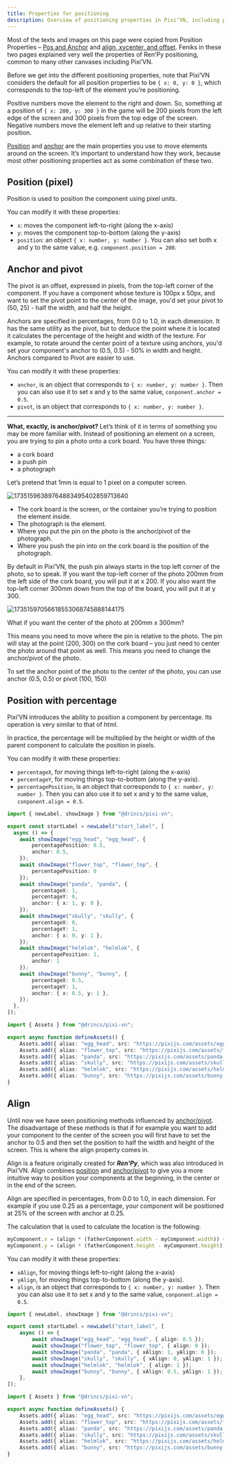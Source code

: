 ```yaml
---
title: Properties for positioning
description: Overview of positioning properties in Pixi’VN, including pixel, percentage, anchor, pivot, and align.
---
```


<Callout title="References and citations" type="info">

Most of the texts and images on this page were copied from Position Properties – [Pos and Anchor](https://feniksdev.com/renpy-position-properties-pos-and-anchor/) and [align, xycenter, and offset](https://feniksdev.com/renpy-position-properties-align-xycenter-and-offset/). Feniks in these two pages explained very well the properties of Ren'Py positioning, common to many other canvases including Pixi’VN.

</Callout>

Before we get into the different positioning properties, note that Pixi’VN considers the default for all position properties to be `{ x: 0, y: 0 }`, which corresponds to the top-left of the element you’re positioning.

Positive numbers move the element to the right and down. So, something at a position of `{ x: 200, y: 300 }` in the game will be 200 pixels from the left edge of the screen and 300 pixels from the top edge of the screen. Negative numbers move the element left and up relative to their starting position.

[Position](#position-pixel) and [anchor](#anchor-and-pivot) are the main properties you use to move elements around on the screen. It’s important to understand how they work, because most other positioning properties act as some combination of these two.

## Position (pixel)

Position is used to position the component using pixel units.

You can modify it with these properties:

- `x`: moves the component left-to-right (along the x-axis)
- `y`: moves the component top-to-bottom (along the y-axis)
- `position`: an object `{ x: number, y: number }`. You can also set both x and y to the same value, e.g. `component.position = 200`.

## Anchor and pivot

The pivot is an offset, expressed in pixels, from the top-left corner of the component. If you have a component whose texture is 100px x 50px, and want to set the pivot point to the center of the image, you'd set your pivot to (50, 25) - half the width, and half the height.

Anchors are specified in percentages, from 0.0 to 1.0, in each dimension. It has the same utility as the pivot, but to deduce the point where it is located it calculates the percentage of the height and width of the texture. For example, to rotate around the center point of a texture using anchors, you'd set your component's anchor to (0.5, 0.5) - 50% in width and height. Anchors compared to Pivot are easier to use.

You can modify it with these properties:

- `anchor`, is an object that corresponds to `{ x: number, y: number }`. Then you can also use it to set x and y to the same value, `conponent.anchor = 0.5`.
- `pivot`, is an object that corresponds to `{ x: number, y: number }`.

---

**What, exactly, is anchor/pivot?** Let’s think of it in terms of something you may be more familiar with. Instead of positioning an element on a screen, you are trying to pin a photo onto a cork board. You have three things:

- a cork board
- a push pin
- a photograph

Let’s pretend that 1mm is equal to 1 pixel on a computer screen.

![17351596389764883495402859713640](https://github.com/user-attachments/assets/becfa6ac-1156-49ad-8ceb-17b06627be7c)

- The cork board is the screen, or the container you’re trying to position the element inside.
- The photograph is the element.
- Where you put the pin on the photo is the anchor/pivot of the photograph.
- Where you push the pin into on the cork board is the position of the photograph.

By default in Pixi’VN, the push pin always starts in the top left corner of the photo, so to speak. If you want the top-left corner of the photo 200mm from the left side of the cork board, you will put it at x 200. If you also want the top-left corner 300mm down from the top of the board, you will put it at y 300.

![17351597056618553068745888144175](https://github.com/user-attachments/assets/c6955336-1c30-4518-8f05-edd950a1227e)

What if you want the center of the photo at 200mm x 300mm?

This means you need to move where the pin is relative to the photo. The pin will stay at the point (200, 300) on the cork board – you just need to center the photo around that point as well. This means you need to change the anchor/pivot of the photo.

To set the anchor point of the photo to the center of the photo, you can use anchor (0.5, 0.5) or pivot (100, 150)

## Position with percentage

Pixi’VN introduces the ability to position a component by percentage. Its operation is very similar to that of html.

In practice, the percentage will be multiplied by the height or width of the parent component to calculate the position in pixels.

You can modify it with these properties:

- `percentageX`, for moving things left-to-right (along the x-axis)
- `percentageY`, for moving things top-to-bottom (along the y-axis).
- `percentagePosition`, is an object that corresponds to `{ x: number, y: number }`. Then you can also use it to set x and y to the same value, `conponent.align = 0.5`.

```ts tab="labels/startLabel.ts"
import { newLabel, showImage } from "@drincs/pixi-vn";

export const startLabel = newLabel("start_label", [
  async () => {
    await showImage("egg_head", "egg_head", {
        percentagePosition: 0.5,
        anchor: 0.5,
    });
    await showImage("flower_top", "flower_top", {
        percentagePosition: 0
    });
    await showImage("panda", "panda", {
        percentageX: 1,
        percentageY: 0,
        anchor: { x: 1, y: 0 },
    });
    await showImage("skully", "skully", {
        percentageX: 0,
        percentageY: 1,
        anchor: { x: 0, y: 1 },
    });
    await showImage("helmlok", "helmlok", {
        percentagePosition: 1,
        anchor: 1
    });
    await showImage("bunny", "bunny", {
        percentageX: 0.5,
        percentageY: 1,
        anchor: { x: 0.5, y: 1 },
    });
  },
]);
```

```ts tab="utils/defineAssets.ts"
import { Assets } from "@drincs/pixi-vn";

export async function defineAssets() {
    Assets.add({ alias: "egg_head", src: "https://pixijs.com/assets/eggHead.png" });
    Assets.add({ alias: "flower_top", src: "https://pixijs.com/assets/flowerTop.png" });
    Assets.add({ alias: "panda", src: "https://pixijs.com/assets/panda.png" });
    Assets.add({ alias: "skully", src: "https://pixijs.com/assets/skully.png" });
    Assets.add({ alias: "helmlok", src: "https://pixijs.com/assets/helmlok.png" });
    Assets.add({ alias: "bunny", src: "https://pixijs.com/assets/bunny.png" });
}
```

<Sandbox
  template="8sd94f"
  entry="/src/labels/startLabel.ts,/src/utils/assets-utility.ts"
/>

## Align

Until now we have seen positioning methods influenced by [anchor/pivot](#anchor-and-pivot). The disadvantage of these methods is that if for example you want to add your component to the center of the screen you will first have to set the anchor to 0.5 and then set the position to half the width and height of the screen. This is where the align property comes in.

Align is a feature originally created for ***Ren'Py***, which was also introduced in Pixi’VN. Align combines [position](#position-pixel) and [anchor/pivot](#anchor-and-pivot) to give you a more intuitive way to position your components at the beginning, in the center or in the end of the screen.

Align are specified in percentages, from 0.0 to 1.0, in each dimension. For example if you use 0.25 as a percentage, your component will be positioned at 25% of the screen with anchor at 0.25.

The calculation that is used to calculate the location is the following:

```ts
myComponent.x = (align * (fatherComponent.width - myComponent.width)) + myComponent.pivot + (myComponent.anchor * myComponent.width)
myComponent.y = (align * (fatherComponent.height - myComponent.height)) + myComponent.pivot + (myComponent.anchor * myComponent.height)
```

You can modify it with these properties:

- `xAlign`, for moving things left-to-right (along the x-axis)
- `yAlign`, for moving things top-to-bottom (along the y-axis).
- `align`, is an object that corresponds to `{ x: number, y: number }`. Then you can also use it to set x and y to the same value, `conponent.align = 0.5`.

```ts tab="labels/startLabel.ts"
import { newLabel, showImage } from "@drincs/pixi-vn";

export const startLabel = newLabel("start_label", [
    async () => {
        await showImage("egg_head", "egg_head", { align: 0.5 });
        await showImage("flower_top", "flower_top", { align: 0 });
        await showImage("panda", "panda", { xAlign: 1, yAlign: 0 });
        await showImage("skully", "skully", { xAlign: 0, yAlign: 1 });
        await showImage("helmlok", "helmlok", { align: 1 });
        await showImage("bunny", "bunny", { xAlign: 0.5, yAlign: 1 });
    },
]);
```

```ts tab="utils/defineAssets.ts"
import { Assets } from "@drincs/pixi-vn";

export async function defineAssets() {
    Assets.add({ alias: "egg_head", src: "https://pixijs.com/assets/eggHead.png" });
    Assets.add({ alias: "flower_top", src: "https://pixijs.com/assets/flowerTop.png" });
    Assets.add({ alias: "panda", src: "https://pixijs.com/assets/panda.png" });
    Assets.add({ alias: "skully", src: "https://pixijs.com/assets/skully.png" });
    Assets.add({ alias: "helmlok", src: "https://pixijs.com/assets/helmlok.png" });
    Assets.add({ alias: "bunny", src: "https://pixijs.com/assets/bunny.png" });
}
```

<Sandbox
  template="yrwkf5"
  entry="/src/labels/startLabel.ts,/src/utils/assets-utility.ts"
/>
